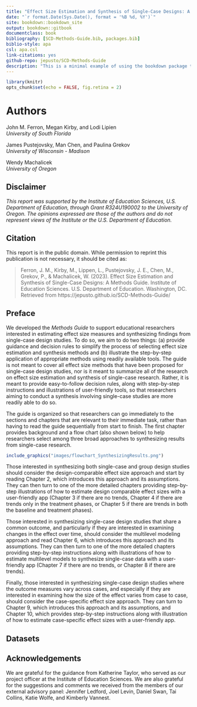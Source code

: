 ```yaml
--- 
title: "Effect Size Estimation and Synthesis of Single-Case Designs: A Methods Guide"
date: "`r format.Date(Sys.Date(), format = '%B %d, %Y')`"
site: bookdown::bookdown_site
output: bookdown::gitbook
documentclass: book
bibliography: [SCD-Methods-Guide.bib, packages.bib]
biblio-style: apa
csl: apa.csl
link-citations: yes
github-repo: jepusto/SCD-Methods-Guide
description: "This is a minimal example of using the bookdown package to write a book. The output format for this example is bookdown::gitbook."
---
```


```r
library(knitr)
opts_chunk$set(echo = FALSE, fig.retina = 2)
```

# Authors {-}

John M. Ferron, Megan Kirby, and Lodi Lipien 
<br>
_University of South Florida_

James Pustejovsky, Man Chen, and Paulina Grekov
<br>
_University of Wisconsin - Madison_

Wendy Machalicek
<br>
_University of Oregon_

## Disclaimer {-}

_This report was supported by the Institute of Education Sciences, U.S. Department of Education, through Grant R324U190002 to the University of Oregon. The opinions expressed are those of the authors and do not represent views of the Institute or the U.S. Department of Education._

## Citation {-}

This report is in the public domain. While permission to reprint this publication is not necessary, it should be cited as:

> Ferron, J. M., Kirby, M., Lippen, L., Pustejovsky, J. E., Chen, M., Grekov, P., & Machalicek, W. (2023). Effect Size Estimation and Synthesis of Single-Case Designs: A Methods Guide. Institute of Education Sciences. U.S. Department of Education. Washington, DC. Retrieved from https://jepusto.github.io/SCD-Methods-Guide/

## Preface {-}

We developed the _Methods Guide_ to support educational researchers interested in estimating effect size measures and synthesizing findings from single-case design studies. 
To do so, we aim to do two things: (a) provide guidance and decision rules to simplify the process of selecting effect size estimation and synthesis methods and (b) illustrate the step-by-step application of appropriate methods using readily available tools. 
The guide is not meant to cover all effect size methods that have been proposed for single-case design studies, nor is it meant to summarize all of the research on effect size estimation and synthesis of single-case research. 
Rather, it is meant to provide easy-to-follow decision rules, along with step-by-step instructions and illustrations of user-friendly tools, so that researchers aiming to conduct a synthesis involving single-case studies are more readily able to do so.

The guide is organized so that researchers can go immediately to the sections and chapters that are relevant to their immediate task, rather than having to read the guide sequentially from start to finish. 
The first chapter provides background and a flow chart (also shown below) to help researchers select among three broad approaches to synthesizing results from single-case research. 

```r
include_graphics("images/flowchart_SynthesizingResults.png")
```

Those interested in synthesizing both single-case and group design studies should consider the design-comparable effect size approach and start by reading Chapter 2, which introduces this approach and its assumptions. 
They can then turn to one of the more detailed chapters providing step-by-step illustrations of how to estimate design comparable effect sizes with a user-friendly app (Chapter 3 if there are no trends, Chapter 4 if there are trends only in the treatment phases, or Chapter 5 if there are trends in both the baseline and treatment phases).

Those interested in synthesizing single-case design studies that share a common outcome, and particularly if they are interested in examining changes in the effect over time, should consider the multilevel modeling approach and read Chapter 6, which introduces this approach and its assumptions. 
They can then turn to one of the more detailed chapters providing step-by-step instructions along with illustrations of how to estimate multilevel models to synthesize single-case data with a user-friendly app (Chapter 7 if there are no trends, or Chapter 8 if there are trends).

Finally, those interested in synthesizing single-case design studies where the outcome measures vary across cases, and especially if they are interested in examining how the size of the effect varies from case to case, should consider the case-specific effect size approach. 
They can turn to Chapter 9, which introduces this approach and its assumptions, and Chapter 10, which provides step-by-step instructions along with illustration of how to estimate case-specific effect sizes with a user-friendly app. 

## Datasets {-}

## Acknowledgements {-}

We are grateful for the guidance from Katherine Taylor, who served as our project officer at the Institute of Education Sciences. We are also grateful for the suggestions and comments we received from the members of our external advisory panel: Jennifer Ledford, Joel Levin, Daniel Swan, Tai Collins, Katie Wolfe, and Kimberly Vannest.
